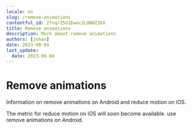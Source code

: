 ```yaml
---
locale: en
slug: /remove-animations
contentful_id: 27vqrZ5O1Ewec2L8N0ZIKX
title: Remove animations
description: More about remove animations
authors: [johan]
date: 2023-08-04
last_update:
  date: 2023-08-04
---
```


# Remove animations

Information on remove animations on Android and reduce motion on iOS.


<TwoColumnBlock>
  <LeftColumn>
    <ColumnRow>
      <TextBlock showBackgroundColor={true}>
        The metric for reduce motion on iOS will soon become available.
        <CustomLink
          url="/en/stats/remove-animations"
          label="More about remove animations"
          external={false}
          appearance="link"
        />
      </TextBlock>
    </ColumnRow>
  </LeftColumn>
  <RightColumn>
    <ColumnRow>
      <PercentageBlock
        metrics={[
          { title: 'Remove animations', key: 'android-accessibility_is_animation_disabled-true', isPercentage: true }
        ]}
        label="More about remove animations"
        url="/en/stats/remove-animations">
        use remove animations on Android.
      </PercentageBlock>
    </ColumnRow>
  </RightColumn>
</TwoColumnBlock>
